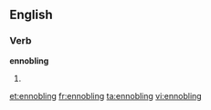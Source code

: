 ==English==

===Verb===
'''ennobling'''

# {{present participle of|ennoble}}

[[et:ennobling]]
[[fr:ennobling]]
[[ta:ennobling]]
[[vi:ennobling]]